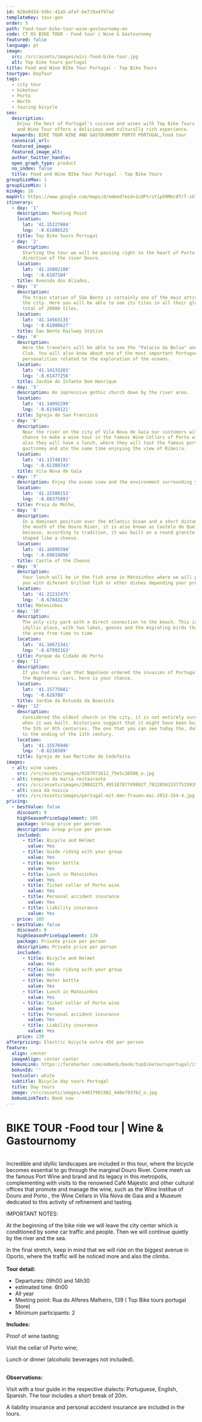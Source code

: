 ```yaml
---
id: 020a9d34-5dbc-41a5-afaf-be719a4797ad
templateKey: tour-gen
order: 5
path: food-tour-bike-tour-wine-gastournomy-en
code: CT 03 BIKE TOUR - Food tour | Wine & Gastournomy
featured: false
language: pt
image:
  src: /src/assets/images/wini-food-bike-tour.jpg
  alt: Top bike tours portugal
title: Food and Wine BIke Tour Portugal - Top Bike Tours
tourtype: DayTour
tags:
  - city tour
  - biketour
  - Porto
  - North
  - touring bicycle
seo:
  description:
    Enjoy the best of Portugal's cuisine and wines with Top Bike Tours. Our Food
    and Wine Tour offers a delicious and culturally rich experience.
  keywords: BIKE TOUR WINE AND GASTOURNOMY PORTO PORTUGAL,food tour
  canonical_url:
  featured_image:
  featured_image_alt:
  author_twitter_handle:
  open_graph_type: product
  no_index: false
  title: Food and Wine BIke Tour Portugal - Top Bike Tours
groupSizeMax: 1
groupSizeMin: 1
minAge: 16
mapUrl: https://www.google.com/maps/d/embed?mid=1cUPtrsYip99MUc8TrT-zGT_TNHM
itinerary:
  - day: '1'
    description: Meeting Point
    location:
      lat: '41.15227804'
      lng: '-8.61086525'
    title: Top Bike tours Portugal
  - day: '2'
    description:
      Starting the tour we will be passing right in the heart of Porto in the
      direction of the river Douro.
    location:
      lat: '41.15002108'
      lng: '-8.6107184'
    title: Avenida dos Aliados,
  - day: '3'
    description:
      The train station of São Bento is certainly one of the main attractions of
      the city. Here you will be able to see its tiles in all their glory, a
      total of 20000 tiles.
    location:
      lat: '41.14563135'
      lng: '-8.61000627'
    title: Sao Bento Railway Station
  - day: '4'
    description:
      Here the travelers will be able to see the "Palacio da Bolsa" and the Hard
      Club. You will also know about one of the most important Portuguese
      personalities related to the exploration of the oceans.
    location:
      lat: '41.14133203'
      lng: '-8.61477256'
    title: Jardim do Infante Dom Henrique
  - day: '5'
    description: An impressive gothic church down by the river area.
    location:
      lat: '41.14092299'
      lng: '-8.61569121'
    title: Igreja de Sao Francisco
  - day: '6'
    description:
      Near the river on the city of Vila Nova de Gaia our customers will have a
      chance to make a wine tour in the famous Wine Cellars of Porto wine and
      also they will have a lunch, where they will tast the famous portuguese
      gastronmy and ate the same time enjoying the view of Ribeira.
    location:
      lat: '41.13748191'
      lng: '-8.61388743'
    title: Vila Nova de Gaia
  - day: '7'
    description: Enjoy the ocean view and the environment surrounding you
    location:
      lat: '41.15588153'
      lng: '-8.68375093'
    title: Praia do Molhe,
  - day: '8'
    description:
      In a dominant position over the Atlantic Ocean and a short distance from
      the mouth of the Douro River, it is also known as Castelo do Queijo
      because, according to tradition, it was built on a round granite rock and
      shaped like a cheese.
    location:
      lat: '41.16895594'
      lng: '-8.69019896'
    title: Castle of the Cheese
  - day: '9'
    description:
      Your lunch will be in the fish area in Matosinhos where we will present
      you with diferent Grilled fish or other dishes depending your preferences.
    location:
      lat: '41.22232475'
      lng: '-8.67043236'
    title: Matosinhos
  - day: '10'
    description:
      The only city park with a direct connection to the beach. This is an
      idyllic place, with two lakes, gooses and the migrating birds that visit
      the area from time to time
    location:
      lat: '41.16672341'
      lng: '-8.67992163'
    title: Parque da Cidade do Porto
  - day: '11'
    description:
      If you had no clue that Napoleon ordered the invasion of Portugal during
      the Napoleonic wars, here is your chance.
    location:
      lat: '41.15775681'
      lng: '-8.628788'
    title: Jardim da Rotunda da Boavista
  - day: '12'
    description:
      Considered the oldest church in the city, it is not entirely sure as to
      when it was built. Historians suggest that it might have been build around
      the 5th or 6th centuries. The one that you can see today tho, dates back
      to the ending of the 11th century.
    location:
      lat: '41.15576946'
      lng: '-8.6216569'
    title: Igreja de Sao Martinho de Cedofeita
images:
  - alt: wine caves
    src: /src/assets/images/9287971612_75e5c36506_o.jpg
  - alt: tempero da maria restaurante
    src: /src/assets/images/20842275_495187877498927_7822850153775150396_n.jpg
  - alt: casa da nusica
    src: /src/assets/images/portugal-mit-den-frauen-mai-2015-154-4.jpg.jpg
pricing:
  - bestValue: false
    discount: 0
    highSeasonPriceSupplement: 105
    package: Group price per person
    description: Group price per person
    included:
      - title: Bicycle and Helmet
        value: Yes
      - title: Guide riding with your group
        value: Yes
      - title: Water bottle
        value: Yes
      - title: Lunch in Matosinhos
        value: Yes
      - title: Ticket cellar of Porto wine
        value: Yes
      - title: Personal accident insurance
        value: Yes
      - title: Liability insurance
        value: Yes
    price: 105
  - bestValue: false
    discount: 0
    highSeasonPriceSupplement: 139
    package: Private price per person
    description: Private price per person
    included:
      - title: Bicycle and Helmet
        value: Yes
      - title: Guide riding with your group
        value: Yes
      - title: Water bottle
        value: Yes
      - title: Lunch in Matosinhos
        value: Yes
      - title: Ticket cellar of Porto wine
        value: Yes
      - title: Personal accident insurance
        value: Yes
      - title: Liability insurance
        value: Yes
    price: 139
afterpricing: Electric bicycle extra 45€ per person
feature:
  align: center
  imageAlign: center center
  bokunLink: https://fareharbor.com/embeds/book/topbiketoursportugal/items/268399/calendar/2020/11/?flow=479507&full-items=yes
  bokunId: ''
  textcolor: white
  subtitle: Bicycle day tours Portugal
  title: Day tours
  image: /src/assets/images/44817961982_440e783762_o.jpg
  bokunLinkText: Book now
---
```


# BIKE TOUR -Food tour | Wine & Gastournomy

\
Incredible and idyllic landscapes are included in this tour, where the bicycle
becomes essential to go through the marginal Douro River. Come meeh us the
famous Port Wine and brand and its legacy in this metropolis, complementing with
visits to the renowned Café Majestic and other cultural offices that promote and
manage the wine, such as the Wine Institue of Douro and Porto , the Wine Cellars
in Vila Nova de Gaia and a Museum dedicated to this activity of refinement and
tasting.

IMPORTANT NOTES:

At the beginning of the bike ride we will leave the city center which is
conditioned by some car traffic and people. Then we will continue quietly by the
river and the sea.

In the final stretch, keep in mind that we will ride on the biggest avenue in
Oporto, where the traffic will be noticed more and also the climbs.\
\
**Tour detail:**

- Departures: 09h00 and 14h30
- estimated time: 6h00
- All year
- Meeting point: Rua do Alferes Malheiro, 139 ( Top Bike tours portugal Store)
- Minimum participants: 2

**Includes:**

Proof of wine tasting;

Visit the cellar of Porto wine;

Lunch or dinner (alcoholic beverages not included).

\
**Observations:**

Visit with a tour guide in the respective dialects: Portuguese, English,
Spanish. The tour includes a short break of 20m.

A liability insurance and personal accident insurance are included in the tours.
